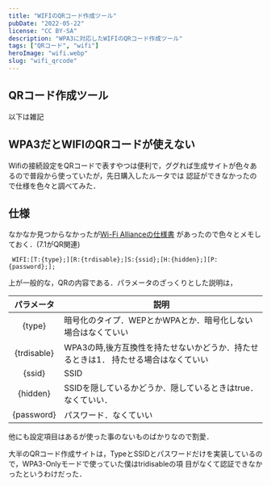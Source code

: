 ```yaml
---
title: "WIFIのQRコード作成ツール"
pubDate: "2022-05-22"
license: "CC BY-SA"
description: "WPA3に対応したWIFIのQRコード作成ツール"
tags: ["QRコード", "wifi"]
heroImage: "wifi.webp"
slug: "wifi_qrcode"
---
```



## QRコード作成ツール

<QRCode client:load />

以下は雑記

## WPA3だとWIFIのQRコードが使えない

Wifiの接続設定をQRコードで表すやつは便利で，ググれば生成サイトが色々あるので普段から使っていたが，先日購入したルータでは
認証ができなかったので仕様を色々と調べてみた．

## 仕様

なかなか見つからなかったが[Wi-Fi Allianceの仕様書](https://www.wi-fi.org/system/files/WPA3%20Specification%20v3.1.pdf)
があったので色々とメモしておく．(7.1がQR関連)

```
 WIFI:[T:{type};][R:{trdisable};]S:{ssid};[H:{hidden};][P:{password};];
```

上が一般的な，QRの内容である．パラメータのざっくりとした説明は，

|  パラメータ   | 説明                                                                                |
| :-----------: | ----------------------------------------------------------------------------------- |
|   \{type\}    | 暗号化のタイプ．WEPとかWPAとか．暗号化しない場合はなくていい                        |
| \{trdisable\} | WPA3の時,後方互換性を持たせないかどうか．持たせるときは1． 持たせる場合はなくていい |
|   \{ssid\}    | SSID                                                                                |
|  \{hidden\}   | SSIDを隠しているかどうか．隠しているときはtrue．なくていい．                        |
| \{password\}  | パスワード．なくていい                                                              |

他にも設定項目はあるが使った事のないものばかりなので割愛．

大半のQRコード作成サイトは，TypeとSSIDとパスワードだけを実装しているので，WPA3-Onlyモードで使っていた僕はtridisableの項
目がなくて認証できなかったというわけだった．
